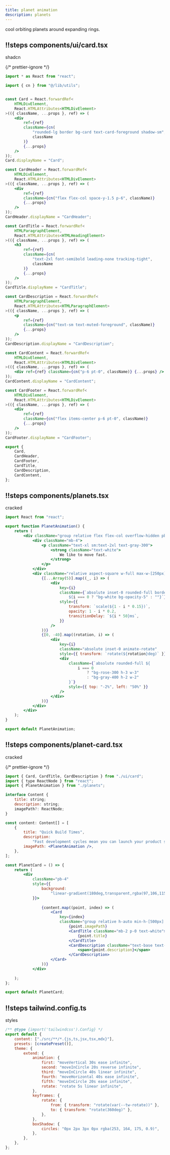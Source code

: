 ```yaml
---
title: planet animation
description: planets
---
```



cool orbiting planets around expanding rings.

<PreviewWrapper>
    <PlanetCard />
</PreviewWrapper>
<Scrollycoding>

## !!steps components/ui/card.tsx

shadcn

{/* prettier-ignore */}
```jsx ! card.tsx
import * as React from "react";

import { cn } from "@/lib/utils";


const Card = React.forwardRef<
    HTMLDivElement,
    React.HTMLAttributes<HTMLDivElement>
>(({ className, ...props }, ref) => (
    <div
        ref={ref}
        className={cn(
            "rounded-lg border bg-card text-card-foreground shadow-sm",
            className
        )}
        {...props}
    />
));
Card.displayName = "Card";

const CardHeader = React.forwardRef<
    HTMLDivElement,
    React.HTMLAttributes<HTMLDivElement>
>(({ className, ...props }, ref) => (
    <div
        ref={ref}
        className={cn("flex flex-col space-y-1.5 p-6", className)}
        {...props}
    />
));
CardHeader.displayName = "CardHeader";

const CardTitle = React.forwardRef<
    HTMLParagraphElement,
    React.HTMLAttributes<HTMLHeadingElement>
>(({ className, ...props }, ref) => (
    <h3
        ref={ref}
        className={cn(
            "text-2xl font-semibold leading-none tracking-tight",
            className
        )}
        {...props}
    />
));
CardTitle.displayName = "CardTitle";

const CardDescription = React.forwardRef<
    HTMLParagraphElement,
    React.HTMLAttributes<HTMLParagraphElement>
>(({ className, ...props }, ref) => (
    <p
        ref={ref}
        className={cn("text-sm text-muted-foreground", className)}
        {...props}
    />
));
CardDescription.displayName = "CardDescription";

const CardContent = React.forwardRef<
    HTMLDivElement,
    React.HTMLAttributes<HTMLDivElement>
>(({ className, ...props }, ref) => (
    <div ref={ref} className={cn("p-6 pt-0", className)} {...props} />
));
CardContent.displayName = "CardContent";

const CardFooter = React.forwardRef<
    HTMLDivElement,
    React.HTMLAttributes<HTMLDivElement>
>(({ className, ...props }, ref) => (
    <div
        ref={ref}
        className={cn("flex items-center p-6 pt-0", className)}
        {...props}
    />
));
CardFooter.displayName = "CardFooter";

export {
    Card,
    CardHeader,
    CardFooter,
    CardTitle,
    CardDescription,
    CardContent,
};

```

## !!steps components/planets.tsx

cracked

```jsx ! planets.tsx
import React from "react";

export function PlanetAnimation() {
    return (
        <div className="group relative flex flex-col overflow-hidden pb-6">
            <div className="mb-4">
                <p className="text-xl sm:text-2xl text-gray-300">
                    <strong className="text-white">
                        We like to move fast.
                    </strong>
                </p>
            </div>
            <div className="relative aspect-square w-full max-w-[250px] mx-auto transition-all duration-300 ease-out group-hover:scale-110">
                {[...Array(5)].map((_, i) => (
                    <div
                        key={i}
                        className={`absolute inset-0 rounded-full border border-rose-300 transition-all duration-300 ease-out group-hover:scale-105
                            ${i === 0 ? "bg-white bg-opacity-5" : ""}`}
                        style={{
                            transform: `scale(${1 - i * 0.15})`,
                            opacity: 1 - i * 0.2,
                            transitionDelay: `${i * 50}ms`,
                        }}
                    />
                ))}
                {[0, -40].map((rotation, i) => (
                    <div
                        key={i}
                        className="absolute inset-0 animate-rotate"
                        style={{ transform: `rotate(${rotation}deg)` }}>
                        <div
                            className={`absolute rounded-full ${
                                i === 0
                                    ? "bg-rose-300 h-3 w-3"
                                    : "bg-gray-400 h-2 w-2"
                            }`}
                            style={{ top: "-2%", left: "50%" }}
                        />
                    </div>
                ))}
            </div>
        </div>
    );
}

export default PlanetAnimation;
```

## !!steps components/planet-card.tsx

cracked

{/* prettier-ignore */}
```jsx ! planet-card.tsx
import { Card, CardTitle, CardDescription } from "./ui/card";
import { type ReactNode } from "react";
import { PlanetAnimation } from "./planets";

interface Content {
    title: string;
    description: string;
    imagePath?: ReactNode;
}

const content: Content[] = [
    {
        title: "Quick Build Times",
        description:
            "Fast development cycles mean you can launch your product sooner, learn from real users, and iterate faster.",
        imagePath: <PlanetAnimation />,
    },
];

const PlanetCard = () => {
    return (
        <div
            className="pb-4"
            style={{
                background:
                    "linear-gradient(180deg,transparent,rgba(97,106,115,.12) 40%,rgba(97,106,115,.12) 60%,rgba(97,106,115,0))",
            }}>
       
                {content.map((point, index) => (
                    <Card
                        key={index}
                        className="group relative h-auto min-h-[500px] overflow-hidden rounded-2xl border-none font-corm shadow-2xl p-4">
                            {point.imagePath}
                            <CardTitle className="mb-2 p-0 text-white">
                                {point.title}
                            </CardTitle>
                            <CardDescription className="text-base text-custom-gray">
                                <span>{point.description}</span>
                            </CardDescription>
                    </Card>
                ))}
            </div>
      
    );
};

export default PlanetCard;
```

## !!steps tailwind.config.ts

styles

```js ! tailwind.config.ts
/** @type {import('tailwindcss').Config} */
export default {
    content: ["./src/**/*.{js,ts,jsx,tsx,mdx}"],
    presets: [createPreset()],
    theme: {
        extend: {
            animation: {
                first: "moveVertical 30s ease infinite",
                second: "moveInCircle 20s reverse infinite",
                third: "moveInCircle 40s linear infinite",
                fourth: "moveHorizontal 40s ease infinite",
                fifth: "moveInCircle 20s ease infinite",
                rotate: "rotate 5s linear infinite",
            },
            keyframes: {
                rotate: {
                    from: { transform: "rotate(var(--tw-rotate))" },
                    to: { transform: "rotate(360deg)" },
                },
            },
            boxShadow: {
                circles: "0px 2px 3px 0px rgba(253, 164, 175, 0.9)",
            },
        },
    },
};
```

</Scrollycoding>
